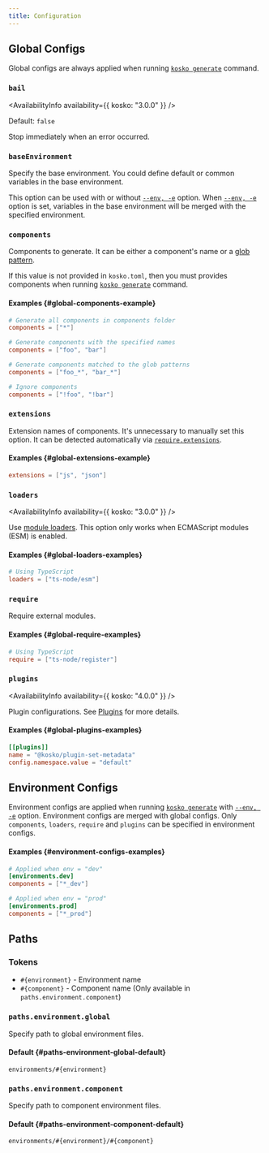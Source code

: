 ```yaml
---
title: Configuration
---
```



## Global Configs

Global configs are always applied when running [`kosko generate`][kosko-generate] command.

### `bail`

<AvailabilityInfo availability={{ kosko: "3.0.0" }} />

Default: `false`

Stop immediately when an error occurred.

### `baseEnvironment`

Specify the base environment. You could define default or common variables in the base environment.

This option can be used with or without [`--env, -e`][kosko-generate-env] option. When [`--env, -e`][kosko-generate-env] option is set, variables in the base environment will be merged with the specified environment.

### `components`

Components to generate. It can be either a component's name or a [glob pattern](<https://en.wikipedia.org/wiki/Glob_(programming)>).

If this value is not provided in `kosko.toml`, then you must provides components when running [`kosko generate`][kosko-generate] command.

#### Examples {#global-components-example}

```toml
# Generate all components in components folder
components = ["*"]

# Generate components with the specified names
components = ["foo", "bar"]

# Generate components matched to the glob patterns
components = ["foo_*", "bar_*"]

# Ignore components
components = ["!foo", "!bar"]
```

### `extensions`

Extension names of components. It's unnecessary to manually set this option. It can be detected automatically via [`require.extensions`](https://nodejs.org/api/modules.html#modules_require_extensions).

#### Examples {#global-extensions-example}

```toml
extensions = ["js", "json"]
```

### `loaders`

<AvailabilityInfo availability={{ kosko: "3.0.0" }} />

Use [module loaders](https://nodejs.org/dist/latest-v18.x/docs/api/esm.html#loaders). This option only works when ECMAScript modules (ESM) is enabled.

#### Examples {#global-loaders-examples}

```toml
# Using TypeScript
loaders = ["ts-node/esm"]
```

### `require`

Require external modules.

#### Examples {#global-require-examples}

```toml
# Using TypeScript
require = ["ts-node/register"]
```

### `plugins`

<AvailabilityInfo availability={{ kosko: "4.0.0" }} />

Plugin configurations. See [Plugins](./plugins/index.md) for more details.

#### Examples {#global-plugins-examples}

```toml
[[plugins]]
name = "@kosko/plugin-set-metadata"
config.namespace.value = "default"
```

## Environment Configs

Environment configs are applied when running [`kosko generate`][kosko-generate] with [`--env, -e`][kosko-generate-env] option. Environment configs are merged with global configs. Only `components`, `loaders`, `require` and `plugins` can be specified in environment configs.

#### Examples {#environment-configs-examples}

```toml
# Applied when env = "dev"
[environments.dev]
components = ["*_dev"]

# Applied when env = "prod"
[environments.prod]
components = ["*_prod"]
```

## Paths

### Tokens

- `#{environment}` - Environment name
- `#{component}` - Component name (Only available in `paths.environment.component`)

### `paths.environment.global`

Specify path to global environment files.

#### Default {#paths-environment-global-default}

```
environments/#{environment}
```

### `paths.environment.component`

Specify path to component environment files.

#### Default {#paths-environment-component-default}

```
environments/#{environment}/#{component}
```

[kosko-generate]: ./cli/generate.mdx
[kosko-generate-env]: ./cli/generate.mdx#--env--e
